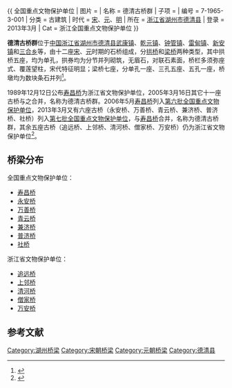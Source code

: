 {{ 全国重点文物保护单位
| 图片 = 
| 名称 = 德清古桥群
| 子项 = 
| 编号 = 7-1965-3-001
| 分类 = 古建筑
| 时代 = [[宋代|宋]]、[[元代|元]]、[[明代|明]]
| 所在 = [[浙江省|浙江省]][[湖州市|湖州市]][[德清县|德清县]]
| 登录 = 2013年3月
| Cat = 浙江全国重点文物保护单位
}}

{{文物保护单位
| 级别 = 省级
| 省区市 = 浙江省
| 图片 = 
| 名称 = 德清古桥群
| 编号 = 第三批，编号不详
| 分类 = 古建筑
| 时代 = [[宋代|宋]]、[[元代|元]]
| 所在 = [[湖州市|湖州市]][[德清县|德清县]]
| 登录 = 1989年12月、2005年3月
}}

'''德清古桥群'''位于[[中国|中国]][[浙江省|浙江省]][[湖州市|湖州市]][[德清县|德清县]][[武康镇|武康镇]]、[[乾元镇|乾元镇]]、[[钟管镇|钟管镇]]、[[雷甸镇|雷甸镇]]、[[新安镇_(德清县)|新安镇]]和[[三合乡_(德清县)|三合乡]]等，由十二座[[宋代|宋]]、[[元代|元]]时期的石桥组成，分[[拱桥|拱桥]]和[[梁桥|梁桥]]两种类型，其中拱桥五座，均为单孔，拱券均为分节并列砌筑，无眉石，对联石素面，桥栏多须弥座式、覆莲望柱，宋代特征明显；梁桥七座，分单孔一座、三孔五座、五孔一座，桥墩均为数块条石并列<ref>{{cite web|url=http://www.zjww.gov.cn/unit/2006-02-24/54230946.shtml|title=《德清古桥群》|accessdate=2016-04-13|work=|publisher=浙江省文物局|archive-url=https://web.archive.org/web/20160304192138/http://www.zjww.gov.cn/unit/2006-02-24/54230946.shtml|archive-date=2016-03-04|dead-url=yes}}</ref>。

1989年12月12日公布[[寿昌桥|寿昌桥]]为浙江省文物保护单位，2005年3月16日其它十一座古桥与之合并，名称为德清古桥群。2006年5月[[寿昌桥|寿昌桥]]列入[[第六批全国重点文物保护单位|第六批全国重点文物保护单位]]，2013年3月又有六座古桥（永安桥、万善桥、青云桥、兼济桥、普济桥、社桥）列入[[第七批全国重点文物保护单位|第七批全国重点文物保护单位]]，与[[寿昌桥|寿昌桥]]合并，名称为德清古桥群，其余五座古桥（追远桥、上邻桥、清河桥、僧家桥、万安桥）仍为浙江省文物保护单位<ref>{{cite web|title=古桥新生 重拾水乡记忆|url=http://www.hz66.com/2015/0918/239707.shtml|accessdate=2016-04-13|author=吴婼|publisher=湖州晚报|archiveurl=https://web.archive.org/web/20201116202104/http://www.hz66.com/2015/0918/239707.shtml|archivedate=2020-11-16|dead-url=no}}</ref>。

==桥梁分布==
全国重点文物保护单位：
*[[寿昌桥|寿昌桥]]
*[[永安桥_(德清)|永安桥]]
*[[万善桥_(德清)|万善桥]]
*[[青云桥|青云桥]]
*[[兼济桥|兼济桥]]
*[[普济桥_(德清)|普济桥]]
*[[社桥|社桥]]

浙江省文物保护单位：
*[[追远桥|追远桥]]
*[[上邻桥|上邻桥]]
*[[清河桥|清河桥]]
*[[僧家桥|僧家桥]]
*[[万安桥_(德清)|万安桥]]

==参考文献==
{{reflist|2}}
{{DEFAULTSORT:D}}
{{德清古桥群}}
{{浙江全国重点文物保护单位}}
{{湖州市境内的浙江省文物保护单位}}

[[Category:湖州桥梁|Category:湖州桥梁]]
[[Category:宋朝桥梁|Category:宋朝桥梁]]
[[Category:元朝桥梁|Category:元朝桥梁]]
[[Category:德清县|Category:德清县]]